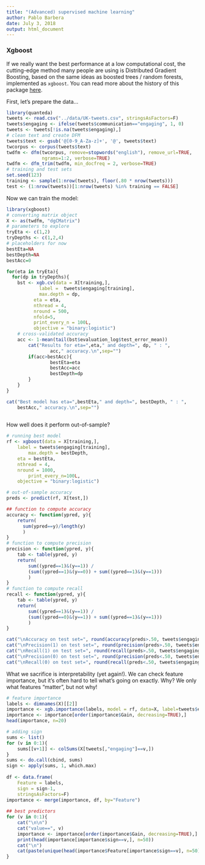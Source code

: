 ```yaml
---
title: "(Advanced) supervised machine learning"
author: Pablo Barbera
date: July 3, 2018
output: html_document
---
```


### Xgboost

If we really want the best performance at a low computational cost, the cutting-edge method many people are using is Distributed Gradient Boosting, based on the same ideas as boosted trees / random forests, implemented as `xgboost`. You can read more about the history of this package [here](https://homes.cs.washington.edu/~tqchen/2016/03/10/story-and-lessons-behind-the-evolution-of-xgboost.html).

First, let's prepare the data...

```r
library(quanteda)
tweets <- read.csv("../data/UK-tweets.csv", stringsAsFactors=F)
tweets$engaging <- ifelse(tweets$communication=="engaging", 1, 0)
tweets <- tweets[!is.na(tweets$engaging),]
# clean text and create DFM
tweets$text <- gsub('@[0-9_A-Za-z]+', '@', tweets$text)
twcorpus <- corpus(tweets$text)
twdfm <- dfm(twcorpus, remove=stopwords("english"), remove_url=TRUE, 
             ngrams=1:2, verbose=TRUE)
twdfm <- dfm_trim(twdfm, min_docfreq = 2, verbose=TRUE)
# training and test sets
set.seed(123)
training <- sample(1:nrow(tweets), floor(.80 * nrow(tweets)))
test <- (1:nrow(tweets))[1:nrow(tweets) %in% training == FALSE]
```

Now we can train the model:

```r
library(xgboost)
# converting matrix object
X <- as(twdfm, "dgCMatrix")
# parameters to explore
tryEta <- c(1,2)
tryDepths <- c(1,2,4)
# placeholders for now
bestEta=NA
bestDepth=NA
bestAcc=0

for(eta in tryEta){
  for(dp in tryDepths){	
    bst <- xgb.cv(data = X[training,], 
		    label =  tweets$engaging[training], 
		    max.depth = dp,
	      eta = eta, 
	      nthread = 4,
	      nround = 500,
	      nfold=5,
	      print_every_n = 100L,
	      objective = "binary:logistic")
    # cross-validated accuracy
    acc <- 1-mean(tail(bst$evaluation_log$test_error_mean))
		cat("Results for eta=",eta," and depth=", dp, " : ",
				acc," accuracy.\n",sep="")
		if(acc>bestAcc){
				bestEta=eta
				bestAcc=acc
				bestDepth=dp
		}
	}
}

cat("Best model has eta=",bestEta," and depth=", bestDepth, " : ",
	bestAcc," accuracy.\n",sep="")
   
```

How well does it perform out-of-sample?

```r
# running best model
rf <- xgboost(data = X[training,], 
    label = tweets$engaging[training], 
		max.depth = bestDepth,
    eta = bestEta, 
    nthread = 4,
    nround = 1000,
		print_every_n=100L,
    objective = "binary:logistic")

# out-of-sample accuracy
preds <- predict(rf, X[test,])

## function to compute accuracy
accuracy <- function(ypred, y){
    return(
      sum(ypred==y)/length(y)
      )
}
# function to compute precision
precision <- function(ypred, y){
    tab <- table(ypred, y)
    return(
        sum((ypred==1)&(y==1)) /
        (sum((ypred==1)&(y==0)) + sum((ypred==1)&(y==1)))
        )
}
# function to compute recall
recall <- function(ypred, y){
    tab <- table(ypred, y)
    return(
        sum((ypred==1)&(y==1)) /
        (sum((ypred==0)&(y==1)) + sum((ypred==1)&(y==1)))
        )
}

cat("\nAccuracy on test set=", round(accuracy(preds>.50, tweets$engaging[test]),3))
cat("\nPrecision(1) on test set=", round(precision(preds>.50, tweets$engaging[test]),3))
cat("\nRecall(1) on test set=", round(recall(preds>.50, tweets$engaging[test]),3))
cat("\nPrecision(0) on test set=", round(precision(preds<.50, tweets$engaging[test]==0),3))
cat("\nRecall(0) on test set=", round(recall(preds<.50, tweets$engaging[test]==0),3))

```

What we sacrifice is interpretability (yet again!). We can check feature importance, but it's often hard to tell what's going on exactly. Why? We only what features "matter", but not why!


```r
# feature importance
labels <- dimnames(X)[[2]]
importance <- xgb.importance(labels, model = rf, data=X, label=tweets$engaging)
importance <- importance[order(importance$Gain, decreasing=TRUE),]
head(importance, n=20)

# adding sign
sums <- list()
for (v in 0:1){
	sums[[v+1]] <- colSums(X[tweets[,"engaging"]==v,])
}
sums <- do.call(cbind, sums)
sign <- apply(sums, 1, which.max)
	
df <- data.frame(
	Feature = labels, 
	sign = sign-1,
	stringsAsFactors=F)
importance <- merge(importance, df, by="Feature")
	
## best predictors
for (v in 0:1){
	cat("\n\n")
	cat("value==", v)
	importance <- importance[order(importance$Gain, decreasing=TRUE),]
	print(head(importance[importance$sign==v,], n=50))
	cat("\n")
	cat(paste(unique(head(importance$Feature[importance$sign==v], n=50)), collapse=", "))
}

```



